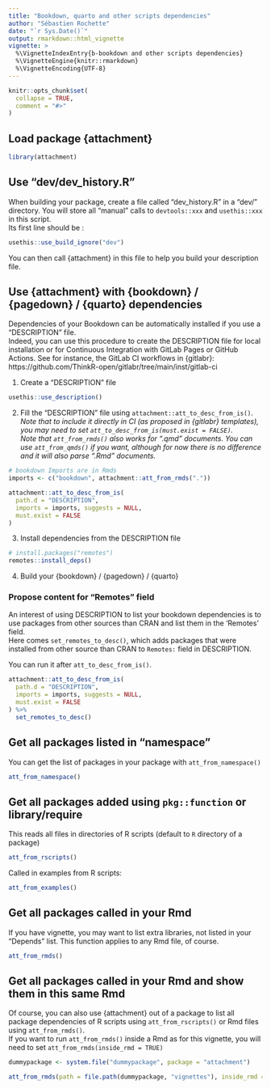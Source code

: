 ```yaml
---
title: "Bookdown, quarto and other scripts dependencies"
author: "Sébastien Rochette"
date: "`r Sys.Date()`"
output: rmarkdown::html_vignette
vignette: >
  %\VignetteIndexEntry{b-bookdown and other scripts dependencies}
  %\VignetteEngine{knitr::rmarkdown}
  %\VignetteEncoding{UTF-8}
---
```


<script type="text/javascript">
$(document).ready(function () {
  window.initializeCodeFolding("show" === "show");
});
</script>

```r
knitr::opts_chunk$set(
  collapse = TRUE,
  comment = "#>"
)
```

## Load package {attachment}
```r
library(attachment)
```

## Use "dev/dev_history.R"

When building your package, create a file called "dev_history.R" in a "dev/" directory. You will store all "manual" calls to `devtools::xxx` and `usethis::xxx` in this script.  
Its first line should be :

```r
usethis::use_build_ignore("dev")
```

You can then call {attachment} in this file to help you build your description file.

## Use {attachment} with {bookdown} / {pagedown} / {quarto} dependencies

Dependencies of your Bookdown can be automatically installed if you use a "DESCRIPTION" file.  
Indeed, you can use this procedure to create the DESCRIPTION file for local installation or for Continuous Integration with GitLab Pages or GitHub Actions.
See for instance, the GitLab CI workflows in {gitlabr}: https://github.com/ThinkR-open/gitlabr/tree/main/inst/gitlab-ci

1. Create a "DESCRIPTION" file
```r
usethis::use_description()
```


2. Fill the "DESCRIPTION" file using `attachment::att_to_desc_from_is()`.
_Note that to include it directly in CI (as proposed in {gitlabr} templates), you may need to set `att_to_desc_from_is(must.exist = FALSE)`._   
_Note that `att_from_rmds()` also works for ".qmd" documents. You can use `att_from_qmds()` if you want, although for now there is no difference and it will also parse ".Rmd" documents._


```r
# bookdown Imports are in Rmds
imports <- c("bookdown", attachment::att_from_rmds("."))

attachment::att_to_desc_from_is(
  path.d = "DESCRIPTION",
  imports = imports, suggests = NULL, 
  must.exist = FALSE
)
```

3. Install dependencies from the DESCRIPTION file

```r
# install.packages("remotes")
remotes::install_deps()
```

4. Build your {bookdown} / {pagedown} / {quarto}

### Propose content for "Remotes" field

An interest of using DESCRIPTION to list your bookdown dependencies is to use packages from other sources than CRAN and list them in the 'Remotes' field.  
Here comes `set_remotes_to_desc()`, which adds packages that were installed from other source than CRAN to `Remotes:` field in DESCRIPTION.  

You can run it after `att_to_desc_from_is()`.

```r
attachment::att_to_desc_from_is(
  path.d = "DESCRIPTION",
  imports = imports, suggests = NULL, 
  must.exist = FALSE
) %>%
  set_remotes_to_desc()
```


## Get all packages listed in "namespace"
You can get the list of packages in your package with `att_from_namespace()`

```r
att_from_namespace()
```

## Get all packages added using `pkg::function` or library/require
This reads all files in directories of R scripts (default to `R` directory of a package)

```r
att_from_rscripts()
```

Called in examples from R scripts: 

```r
att_from_examples()
```

## Get all packages called in your Rmd
If you have vignette, you may want to list extra libraries, not listed in your "Depends" list. This function applies to any Rmd file, of course.

```r
att_from_rmds()
```


## Get all packages called in your Rmd and show them in this same Rmd

Of course, you can also use {attachment} out of a package to list all package dependencies of R scripts using `att_from_rscripts()` or Rmd files using `att_from_rmds()`.  
If you want to run `att_from_rmds()` inside a Rmd as for this vignette, you will need to set `att_from_rmds(inside_rmd = TRUE)`

```r
dummypackage <- system.file("dummypackage", package = "attachment")

att_from_rmds(path = file.path(dummypackage, "vignettes"), inside_rmd = TRUE)
```


